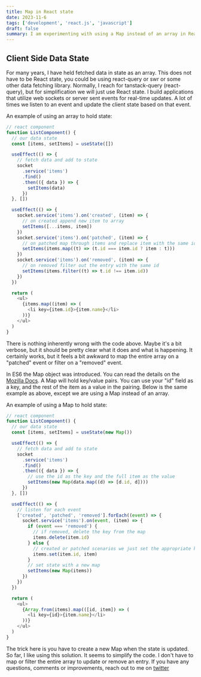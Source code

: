 ```yaml
---
title: Map in React state
date: 2023-11-6
tags: ['development', 'react.js', 'javascript']
draft: false
summary: I am experimenting with using a Map instead of an array in React applications
---
```


## Client Side Data State

For many years, I have held fetched data in state as an array. This does not have to be React state, you
could be using react-query or swr or some other data fetching library. Normally, I reach for tanstack-query
(react-query), but for simplification we will just use React state. I build applications that utilize web sockets or
server sent events for real-time updates. A lot of times we listen to an event and update the client state based
on that event.

An example of using an array to hold state:

```javascript
// react component
function ListComponent() {
  // our data state
  const [items, setItems] = useState([])

  useEffect(() => {
    // fetch data and add to state
    socket
      .service('items')
      .find()
      .then(({ data }) => {
        setItems(data)
      })
  }, [])

  useEffect(() => {
    socket.service('items').on('created', (item) => {
      // on created append new item to array
      setItems([...items, item])
    })
    socket.service('items').on('patched', (item) => {
      // on patched map through items and replace item with the same id
      setItems(items.map((t) => (t.id === item.id ? item : t)))
    })
    socket.service('items').on('removed', (item) => {
      // on removed filter out the entry with the same id
      setItems(items.filter((t) => t.id !== item.id))
    })
  })

  return (
    <ul>
      {items.map((item) => (
        <li key={item.id}>{item.name}</li>
      ))}
    </ul>
  )
}
```

There is nothing inherently wrong with the code above. Maybe it's a bit verbose, but it should be pretty clear what it
does and what is happening. It certainly works, but it feels a bit awkward to map the entire array on a "patched"
event or filter on a "removed" event.

In ES6 the Map object was introduced. You can read the details on the
[Mozilla Docs](https://developer.mozilla.org/en-US/docs/Web/JavaScript/Reference/Global_Objects/Map). A Map will
hold key/value pairs. You can use your "id" field as a key, and the rest of the item as a value in the pairing.
Below is the same example as above, except we are using a Map instead of an array.

An example of using a Map to hold state:

```javascript
// react component
function ListComponent() {
  // our data state
  const [items, setItems] = useState(new Map())

  useEffect(() => {
    // fetch data and add to state
    socket
      .service('items')
      .find()
      .then(({ data }) => {
        // use the id as the key and the full item as the value
        setItems(new Map(data.map((d) => [d.id, d])))
      })
  }, [])

  useEffect(() => {
    // listen for each event
    ['created', 'patched', 'removed'].forEach((event) => {
      socket.service('items').on(event, (item) => {
        if (event === 'removed') {
          // if removed, delete the key from the map
          items.delete(item.id)
        } else {
          // created or patched scenarios we just set the appropriate key
          items.set(item.id, item)
        }
        // set state with a new map
        setItems(new Map(items))
      })
    })
  })

  return (
    <ul>
      {Array.from(items).map(([id, item]) => (
        <li key={id}>{item.name}</li>
      ))}
    </ul>
  )
}
```

The trick here is you have to create a new Map when the state is updated. So far, I like using this solution. It
seems to simplify the code. I don't have to map or filter the entire array to update or remove an entry. If you have
any questions, comments or improvements, reach out to me on
[twitter](https://twitter.com/_bskimball)
